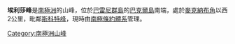 {{coord|66|55|S|163|12|E|source:GNIS|display=title}}

'''埃利莎峰'''是[[南極洲|南極洲]]的山峰，位於[[巴雷尼群島|巴雷尼群島]]的[[巴克爾島|巴克爾島]]南端，處於[[麥克納布角|麥克納布角]]以西2公里，毗鄰[[斯科特峰|斯科特峰]]，現時由[[南極條約體系|南極條約體系]]管理。

{{Antarctica-geo-stub}}
[[Category:南極洲山峰|Category:南極洲山峰]]